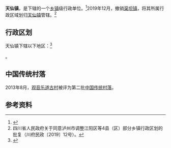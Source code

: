 {{中国乡级行政区|51/05/03/108/000
| 政府驻地 = 渠坝驿街1号
| 电话区号 = 830
}}

'''天仙镇'''，是{{PRC admin/fullname|51/05/03/108/000|3}}下辖的一个[[乡镇|乡镇]]级行政单位。<ref>{{PRC admin/ref sgc|{{PRC admin/parent|51/05/03/108/000}}}}</ref>2019年12月，撤销[[渠坝镇|渠坝镇]]，将其所属行政区域划归[[天仙镇|天仙镇]]管辖。<ref>四川省人民政府关于同意泸州市调整江阳区等4县（区）部分乡镇行政区划的批复（川府民政〔2019〕12号）。</ref>

== 行政区划 ==

天仙镇下辖以下地区：<ref>{{PRC admin/ref sgc|51/05/03/108/000}}</ref>

{{PRC admin/children|51/05/03/108/000}}。

==中国传统村落==
2013年8月，[[观音乐道古村|观音乐道古村]]被评为第二批[[中国传统村落|中国传统村落]]。

== 参考资料 ==

{{reflist}}

{{PRC admin/navcat|51/05/03/108/000}}